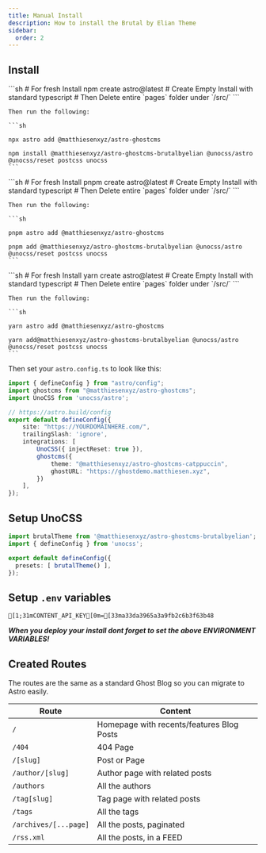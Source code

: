 ```yaml
---
title: Manual Install
description: How to install the Brutal by Elian Theme
sidebar:
  order: 2
---
```


<MXYZIntegration 
    title="@matthiesenxyz/astro-ghostcms-brutalbyelian" 
    githubIntegrationURL='https://github.com/MatthiesenXYZ/astro-ghostcms/tree/main/packages/astro-ghostcms-brutalbyelian/'
    gitlabIntegrationURL='https://gitlab.com/matthiesenxyz/astro-ghostcms/-/tree/main/packages/astro-ghostcms-brutalbyelian?ref_type=heads'
    />

<LinkCard
  title="Demo"
  href="https://brutal-demo.astro-ghostcms.xyz/"
  description="Live Demo of BrutalbyElian Theme"
/>

## Install

<Tabs>
  <TabItem label="npm">
	```sh
	# For fresh Install
	npm create astro@latest
	# Create Empty Install with standard typescript
	# Then Delete entire `pages` folder under `/src/`
	```
	
	Then run the following:
	
	```sh

	npx astro add @matthiesenxyz/astro-ghostcms

	npm install @matthiesenxyz/astro-ghostcms-brutalbyelian @unocss/astro @unocss/reset postcss unocss
	```
  </TabItem>
  <TabItem label="pnpm">
	```sh
	# For fresh Install
	pnpm create astro@latest
	# Create Empty Install with standard typescript
	# Then Delete entire `pages` folder under `/src/`
	```
	
	Then run the following:
	
	```sh

	pnpm astro add @matthiesenxyz/astro-ghostcms

	pnpm add @matthiesenxyz/astro-ghostcms-brutalbyelian @unocss/astro @unocss/reset postcss unocss
	```
  </TabItem>
  <TabItem label="yarn">
	```sh
	# For fresh Install
	yarn create astro@latest
	# Create Empty Install with standard typescript
	# Then Delete entire `pages` folder under `/src/`
	```
	
	Then run the following:
	
	```sh

	yarn astro add @matthiesenxyz/astro-ghostcms

	yarn add@matthiesenxyz/astro-ghostcms-brutalbyelian @unocss/astro @unocss/reset postcss unocss
	```
  </TabItem>
</Tabs>

Then set your `astro.config.ts` to look like this:

```ts frame="code" title="astro.config.ts"
import { defineConfig } from "astro/config";
import ghostcms from "@matthiesenxyz/astro-ghostcms";
import UnoCSS from 'unocss/astro';

// https://astro.build/config
export default defineConfig({
	site: "https://YOURDOMAINHERE.com/",
	trailingSlash: 'ignore',
	integrations: [
		UnoCSS({ injectReset: true }),
		ghostcms({
			theme: "@matthiesenxyz/astro-ghostcms-catppuccin",
			ghostURL: "https://ghostdemo.matthiesen.xyz",
		})
	],
});
```

## Setup UnoCSS

```ts frame="code" title="uno.config.ts"
import brutalTheme from '@matthiesenxyz/astro-ghostcms-brutalbyelian';
import { defineConfig } from 'unocss';

export default defineConfig({
  presets: [ brutalTheme() ],
});

```

## Setup `.env` variables

```ansi frame="code" title=".env"
[1;31mCONTENT_API_KEY[0m=[33ma33da3965a3a9fb2c6b3f63b48
```

***When you deploy your install dont forget to set the above ENVIRONMENT VARIABLES!***

## Created Routes

The routes are the same as a standard Ghost Blog so you can migrate to Astro easily.

| Route                 | Content                                   |
| --------------------- | ----------------------------------------- |
| `/`                   | Homepage with recents/features Blog Posts |
| `/404`                | 404 Page                                  |
| `/[slug]`             | Post or Page                              |
| `/author/[slug]`      | Author page with related posts            |
| `/authors`            | All the authors                           |
| `/tag[slug]`          | Tag page with related posts               |
| `/tags`               | All the tags                              |
| `/archives/[...page]` | All the posts, paginated                  |
| `/rss.xml`            | All the posts, in a FEED                  |